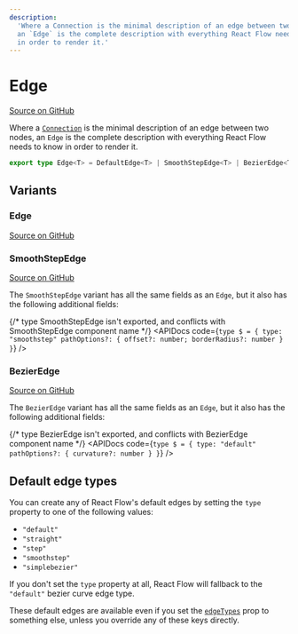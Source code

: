 ```yaml
---
description:
  'Where a Connection is the minimal description of an edge between two nodes,
  an `Edge` is the complete description with everything React Flow needs to know
  in order to render it.'
---
```


# Edge

[Source on GitHub](https://github.com/xyflow/xyflow/blob/main/packages/react/src/types/edges.ts/#L34-L353)

Where a [`Connection`](/api-reference/types/connection) is the minimal description of an edge between
two nodes, an `Edge` is the complete description with everything React Flow needs
to know in order to render it.

```ts
export type Edge<T> = DefaultEdge<T> | SmoothStepEdge<T> | BezierEdge<T>;
```

## Variants

### Edge

[Source on GitHub](https://github.com/xyflow/xyflow/blob/main/packages/react/src/types/edges.ts/#L34-L353)

<APIDocs typeName="Edge" />

### SmoothStepEdge

[Source on GitHub](https://github.com/xyflow/xyflow/blob/main/packages/react/src/types/edges.ts/#L45-L46)

The `SmoothStepEdge` variant has all the same fields as an `Edge`, but it also has the following additional fields:

{/* type SmoothStepEdge isn't exported, and conflicts with SmoothStepEdge component name */}
<APIDocs code={`
type $ = {
  type: "smoothstep"
  pathOptions?: { offset?: number; borderRadius?: number }
}
`} />

### BezierEdge

[Source on GitHub](https://github.com/xyflow/xyflow/blob/main/packages/react/src/types/edges.ts/#L52-L53)

The `BezierEdge` variant has all the same fields as an `Edge`, but it also has the following additional fields:

{/* type BezierEdge isn't exported, and conflicts with BezierEdge component name */}
<APIDocs code={`
type $ = {
  type: "default"
  pathOptions?: { curvature?: number }
}
`} />

## Default edge types

You can create any of React Flow's default edges by setting the `type` property
to one of the following values:

- `"default"`
- `"straight"`
- `"step"`
- `"smoothstep"`
- `"simplebezier"`

If you don't set the `type` property at all, React Flow will fallback to the
`"default"` bezier curve edge type.

These default edges are available even if you set the [`edgeTypes`](/api-reference/react-flow#edge-types)
prop to something else, unless you override any of these keys directly.
